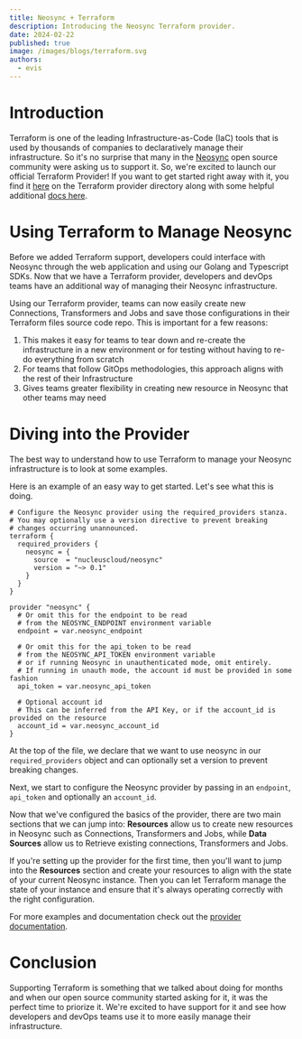 ```yaml
---
title: Neosync + Terraform
description: Introducing the Neosync Terraform provider.
date: 2024-02-22
published: true
image: /images/blogs/terraform.svg
authors:
  - evis
---
```


# Introduction

Terraform is one of the leading Infrastructure-as-Code (IaC) tools that is used by thousands of companies to declaratively manage their infrastructure. So it's no surprise that many in the [Neosync](https://github.com/nucleuscloud/neosync) open source community were asking us to support it. So, we're excited to launch our official Terraform Provider! If you want to get started right away with it, you find it [here](https://registry.terraform.io/providers/nucleuscloud/neosync/latest) on the Terraform provider directory along with some helpful additional [docs here](https://docs.neosync.dev/guides/terraform).

# Using Terraform to Manage Neosync

Before we added Terraform support, developers could interface with Neosync through the web application and using our Golang and Typescript SDKs. Now that we have a Terraform provider, developers and devOps teams have an additional way of managing their Neosync infrastructure.

Using our Terraform provider, teams can now easily create new Connections, Transformers and Jobs and save those configurations in their Terraform files source code repo. This is important for a few reasons:

1. This makes it easy for teams to tear down and re-create the infrastructure in a new environment or for testing without having to re-do everything from scratch
2. For teams that follow GitOps methodologies, this approach aligns with the rest of their Infrastructure
3. Gives teams greater flexibility in creating new resource in Neosync that other teams may need

# Diving into the Provider

The best way to understand how to use Terraform to manage your Neosync infrastructure is to look at some examples.

Here is an example of an easy way to get started. Let's see what this is doing.

```hcl
# Configure the Neosync provider using the required_providers stanza.
# You may optionally use a version directive to prevent breaking
# changes occurring unannounced.
terraform {
  required_providers {
    neosync = {
      source  = "nucleuscloud/neosync"
      version = "~> 0.1"
    }
  }
}

provider "neosync" {
  # Or omit this for the endpoint to be read
  # from the NEOSYNC_ENDPOINT environment variable
  endpoint = var.neosync_endpoint

  # Or omit this for the api_token to be read
  # from the NEOSYNC_API_TOKEN environment variable
  # or if running Neosync in unauthenticated mode, omit entirely.
  # If running in unauth mode, the account id must be provided in some fashion
  api_token = var.neosync_api_token

  # Optional account id
  # This can be inferred from the API Key, or if the account_id is provided on the resource
  account_id = var.neosync_account_id
}
```

At the top of the file, we declare that we want to use neosync in our `required_providers` object and can optionally set a version to prevent breaking changes.

Next, we start to configure the Neosync provider by passing in an `endpoint`, `api_token` and optionally an `account_id`.

Now that we've configured the basics of the provider, there are two main sections that we can jump into: **Resources** allow us to create new resources in Neosync such as Connections, Transformers and Jobs, while **Data Sources** allow us to Retrieve existing connections, Transformers and Jobs.

If you're setting up the provider for the first time, then you'll want to jump into the **Resources** section and create your resources to align with the state of your current Neosync instance. Then you can let Terraform manage the state of your instance and ensure that it's always operating correctly with the right configuration.

For more examples and documentation check out the [provider documentation](https://registry.terraform.io/providers/nucleuscloud/neosync/latest/docs/resources/connection).

# Conclusion

Supporting Terraform is something that we talked about doing for months and when our open source community started asking for it, it was the perfect time to priorize it. We're excited to have support for it and see how developers and devOps teams use it to more easily manage their infrastructure.
